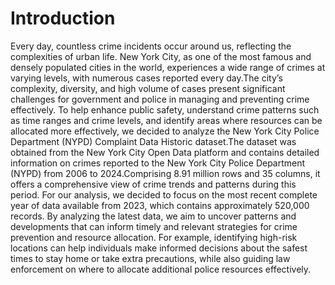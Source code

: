# Introduction
Every day, countless crime incidents occur around us, reflecting the complexities of urban life. New York City, as one of the most famous and densely populated cities in the world, experiences a wide range of crimes at varying levels, with numerous cases reported every day.The city's complexity, diversity, and high volume of cases present significant challenges for government and police in managing and preventing crime effectively. To help enhance public safety, understand crime patterns such as time ranges and crime levels, and identify areas where resources can be allocated more effectively, we decided to analyze the New York City Police Department (NYPD) Complaint Data Historic dataset.The dataset was obtained from the New York City Open Data platform and contains detailed information on crimes reported to the New York City Police Department (NYPD) from 2006 to 2024.Comprising 8.91 million rows and 35 columns, it offers a comprehensive view of crime trends and patterns during this period. For our analysis, we decided to focus on the most recent complete year of data available from 2023, which contains approximately 520,000 records. By analyzing the latest data, we aim to uncover patterns and developments that can inform timely and relevant strategies for crime prevention and resource allocation. For example, identifying high-risk locations can help individuals make informed decisions about the safest times to stay home or take extra precautions, while also guiding law enforcement on where to allocate additional police resources effectively.




